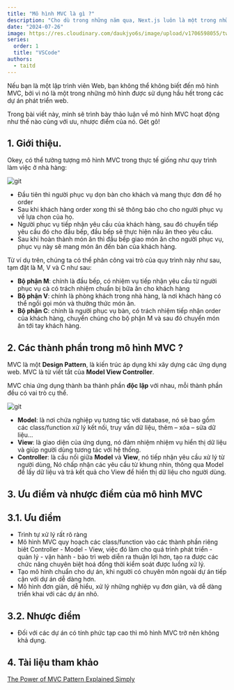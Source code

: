 ```yaml
---
title: "Mô hình MVC là gì ?"
description: "Cho dù trong những năm qua, Next.js luôn là một trong những framework Javascript phổ biến nhất, nhưng framework nào thì cũng có những vấn đề của nó, Nextjs cũng vậy, trong bài viết này mình sẽ đưa ra quan điểm cá nhân về những thứ mình chưa thích ở Nextjs."
date: "2024-07-26"
image: https://res.cloudinary.com/daukjyo6s/image/upload/v1706598055/twitter-card_sznp94.png
series:
  order: 1
  title: "VSCode"
authors:
  - taitd
---
```


Nếu bạn là một lập trình viên Web, bạn không thể không biết đến mô hình MVC, bởi vì nó là một trong những mô hình được sử dụng hầu hết trong các dự án phát triển web.

Trong bài viết này, mình sẽ trình bày thảo luận về mô hình MVC hoạt động như thế nào cùng với ưu, nhược điểm của nó. Gét gô!

## 1. Giới thiệu.
Okey, có thể tưởng tượng mô hình MVC trong thực tế giống như quy trình làm việc ở nhà hàng:

<Image
  src="https://res.cloudinary.com/daukjyo6s/image/upload/v1722183006/taitd.io.vn/c90b4902-ba7d-47a0-b655-5ce42f2e7dab_nlugtm.png"
  width={1920}
  height={1024}
  alt="git"
/>

- Đầu tiên thì người phục vụ dọn bàn cho khách và mang thực đơn để họ order
- Sau khi khách hàng order xong thì sẽ thông báo cho cho người phục vụ về lựa chọn của họ.
- Người phục vụ tiếp nhận yêu cầu của khách hàng, sau đó chuyển tiếp yêu cầu đó cho đầu bếp, đầu bếp sẽ thực hiện nấu ăn theo yêu cầu.
- Sau khi hoàn thành món ăn thì đầu bếp giao món ăn cho người phục vụ, phục vụ này sẽ mang món ăn đến bàn của khách hàng.


Từ ví dụ trên, chúng ta có thể phân công vai trò của quy trình này như sau, tạm đặt là M, V và C như sau:
- **Bộ phận M**: chính là đầu bếp, có nhiệm vụ tiếp nhận yêu cầu từ người phục vụ cà có trách nhiệm chuẩn bị bữa ăn cho khách hàng
- **Bộ phận V**: chính là phòng khách trong nhà hàng, là nơi khách hàng có thể ngồi gọi món và thưởng thức món ăn.
- **Bộ phận C**: chính là người phục vụ bàn, có trách nhiệm tiếp nhận order của khách hàng, chuyển chúng cho bộ phận M và sau đó chuyển món ăn tới tay khách hàng.

## 2. Các thành phần trong mô hình MVC ?

MVC là một **Design Pattern**, là kiến trúc áp dụng khi xây dựng các ứng dụng web. MVC là từ viết tắt của **Model View Controller**.

MVC chia ứng dụng thành ba thành phần **độc lập** với nhau, mỗi thành phần đều có vai trò cụ thể.

<Image
  src="https://res.cloudinary.com/daukjyo6s/image/upload/v1722020045/taitd.io.vn/c03d29f3-6295-4c96-9f0e-1da226f3a831_vrlmht.webp"
  width={1920}
  height={1024}
  alt="git"
/>

- **Model**: là nơi chứa nghiệp vụ tương tác với database, nó sẽ bao gồm các class/function xử lý kết nối, truy vấn dữ liệu, thêm – xóa – sửa dữ liệu…
- **View**: là giao diện của ứng dụng, nó đảm nhiệm nhiệm vụ hiển thị dữ liệu và giúp người dùng tương tác với hệ thống.
- **Controller**: là cầu nối giữa **Model** và **View**, nó tiếp nhận yêu cầu xử lý từ người dùng, Nó chấp nhận các yêu cầu từ khung nhìn, thông qua Model để lấy dữ liệu và trả kết quả cho View để hiển thị dữ liệu cho người dùng.

## 3. Ưu điểm và nhược điểm của mô hình MVC
## 3.1. Ưu điểm
- Trình tự xử lý rất rõ ràng
- Mô hình MVC quy hoạch các class/function vào các thành phần riêng biêt Controller - Model - View, việc đó làm cho quá trình phát triển - quản lý - vận hành - bảo trì web diễn ra thuận lợi hơn, tạo ra được các chức năng chuyên biệt hoá đồng thời kiểm soát được luồng xử lý.
- Tạo mô hình chuẩn cho dự án, khi người có chuyên môn ngoài dự án tiếp cận với dự án dễ dàng hơn.
- Mô hình đơn giản, dễ hiểu, xử lý những nghiệp vụ đơn giản, và dễ dàng triển khai với các dự án nhỏ.
## 3.2. Nhược điểm
- Đối với các dự án có tính phức tạp cao thì mô hình MVC trở nên không khả dụng.

## 4. Tài liệu tham khảo
[The Power of MVC Pattern Explained Simply](https://tentyp.dev/blog/architecture/model-view-controller/?ref=dailydev)